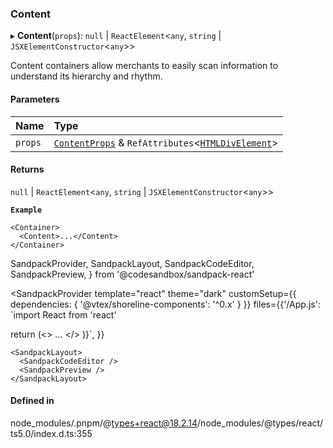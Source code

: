 ### Content

▸ **Content**(`props`): `null` \| `ReactElement`\<`any`, `string` \| `JSXElementConstructor`\<`any`\>\>

Content containers allow merchants to easily scan information to understand its hierarchy and rhythm.

#### Parameters

| Name    | Type                                                                                                                                              |
| :------ | :------------------------------------------------------------------------------------------------------------------------------------------------ |
| `props` | [`ContentProps`](/components/content/props.md) & `RefAttributes`\<[`HTMLDivElement`](https://developer.mozilla.org/docs/Web/API/HTMLDivElement)\> |

#### Returns

`null` \| `ReactElement`\<`any`, `string` \| `JSXElementConstructor`\<`any`\>\>

**`Example`**

```tsx copy showLineNumbers filename="example.tsx"
<Container>
  <Content>...</Content>
</Container>
```

SandpackProvider,
SandpackLayout,
SandpackCodeEditor,
SandpackPreview,
} from '@codesandbox/sandpack-react'

<SandpackProvider
template="react"
theme="dark"
customSetup={{ dependencies: { '@vtex/shoreline-components': '^0.x' } }}
files={{'/App.js': `import React from 'react'

return (<>
<Container>
<Content>...</Content>
</Container>
</>
)}`,
}}

>

    <SandpackLayout>
      <SandpackCodeEditor />
      <SandpackPreview />
    </SandpackLayout>

  </SandpackProvider>

#### Defined in

node_modules/.pnpm/@types+react@18.2.14/node_modules/@types/react/ts5.0/index.d.ts:355
